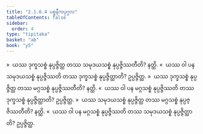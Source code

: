 ```yaml
---
title: "2.1.6.4 ပစ္စနီကပုဂ္ဂလ"
tableOfContents: false
sidebar:
  order: 4
type: "tipitaka"
basket: "ab"
book: "y5"
---
```



<DynamicBreadcrumb />

<Division number="83" book="y5" e="ch" v="33" p="233">

<Paragraph number="465" book="y5">
»  ယဿ ဒုက္ခသစ္စံ နုပ္ပဇ္ဇိတ္ထ တဿ သမုဒယသစ္စံ နုပ္ပဇ္ဇိဿတီတိ? နတ္ထိ.
</Paragraph>

<Paragraph number="466" book="y5">
«  ယဿ ဝါ ပန သမုဒယသစ္စံ နုပ္ပဇ္ဇိဿတိ တဿ ဒုက္ခသစ္စံ နုပ္ပဇ္ဇိတ္ထာတိ? ဥပ္ပဇ္ဇိတ္ထ.
</Paragraph>

<Paragraph number="467" book="y5">
»  ယဿ ဒုက္ခသစ္စံ နုပ္ပဇ္ဇိတ္ထ တဿ မဂ္ဂသစ္စံ နုပ္ပဇ္ဇိဿတီတိ? နတ္ထိ.
</Paragraph>

<Paragraph number="468" book="y5">
«  ယဿ ဝါ ပန မဂ္ဂသစ္စံ နုပ္ပဇ္ဇိဿတိ တဿ ဒုက္ခသစ္စံ နုပ္ပဇ္ဇိတ္ထာတိ? ဥပ္ပဇ္ဇိတ္ထ.
</Paragraph>

</Division>
<Division number="84" book="y5" e="ch" v="33" p="233">

<Paragraph number="469" book="y5">
»  ယဿ သမုဒယသစ္စံ နုပ္ပဇ္ဇိတ္ထ တဿ မဂ္ဂသစ္စံ နုပ္ပဇ္ဇိဿတီတိ? နတ္ထိ.
</Paragraph>

<Paragraph number="470" book="y5">
«  ယဿ ဝါ ပန မဂ္ဂသစ္စံ နုပ္ပဇ္ဇိဿတိ တဿ သမုဒယသစ္စံ နုပ္ပဇ္ဇိတ္ထာတိ? ဥပ္ပဇ္ဇိတ္ထ.
</Paragraph>
</Division>